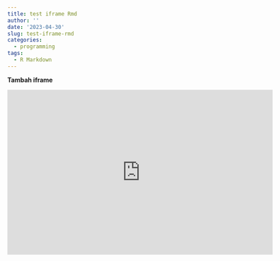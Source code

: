 ```yaml
---
title: test iframe Rmd
author: ''
date: '2023-04-30'
slug: test-iframe-rmd
categories:
  - programming
tags:
  - R Markdown
---
```



**Tambah iframe**


<iframe title="MAINTENANCE_COST_DASHBOARD_23" width="600" height="373.5" src="https://app.powerbi.com/view?r=eyJrIjoiOTA1M2M1NTEtY2Q0Ni00NmQ1LWJlNWMtNzY1YWNkNmQ2ZmZiIiwidCI6IjUzYjkyMTJhLTAyMDEtNGZlMS04OTVkLTg1NWRjMjE2MDJjYyIsImMiOjEwfQ%3D%3D" frameborder="0" allowFullScreen="true"></iframe>